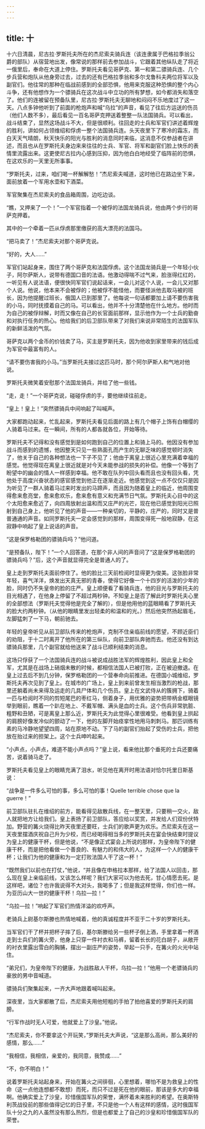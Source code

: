 ```yaml
---
---
---
```

title: 十
---




十六日清晨，尼古拉·罗斯托夫所在的杰尼索夫骑兵连（该连隶属于巴格拉季翁公爵的部队）从宿营地出发，像常说的那样前去参加战斗，它跟着其他纵队走了将近一俄里后，奉命在大道上停住。罗斯托夫看见哥萨克、第一和第二骠骑兵连、几个步兵营和炮队从他身旁过去，过去的还有巴格拉季翁和多尔戈鲁科夫两位将军以及副官们。他往常的那种在临战前感到的全部恐惧，他用来克服这种恐惧的整个内心斗争，还有他想作为一个骠骑兵在这次战斗中立功的所有梦想，如今都消失和落空了。他们的连被留在预备队里，尼古拉·罗斯托夫无聊地和闷闷不乐地度过了这一天。八点多钟他听到了前面的枪炮声和喊“乌拉”的声音，看见了往后方运送的伤员（他们人数不多），最后看见一百名哥萨克押送着整整一队法国骑兵。可以看出，战斗结束了，显然这场战斗不大，但是很顺利。往回走的士兵和军官们讲述着辉煌的胜利，讲如何占领维绍和俘虏一整个法国骑兵连。头天夜里下了寒冷的霜冻，而白天天气晴朗，秋天快乐的阳光与胜利的消息同时来临，这消息不仅参战者在讲述，而且也从在罗斯托夫身边来来往往的士兵、军官、将军和副官们脸上快乐的表情里流露出来。这更使尼古拉内心感到压抑，因为他白白地经受了临阵前的恐惧，在这欢乐的一天里无所事事。

“罗斯托夫，过来，咱们喝一杯解解愁！”杰尼索夫喊道，这时他已在路边坐下来，面前放着一个军用水壶和下酒菜。

军官聚集在杰尼索夫的食品箱周围，边吃边谈。

“瞧，又押来了一个！”一个军官指着一个被俘的法国龙骑兵说，他由两个步行的哥萨克押着。

其中的一个牵着一匹从俘虏那里缴获的高大漂亮的法国马。

“把马卖了！”杰尼索夫对那个哥萨克说。

“好的，大人……”

军官们站起身来，围住了两个哥萨克和法国俘虏。这个法国龙骑兵是一个年轻小伙子，阿尔萨斯人，说带有德国口音的法语。他激动得喘不过气来，脸涨得红红的，一听见有人说法语，便很快同军官们说起话来，一会儿对这个人说，一会儿又对那个人说。他说，他本来不会被俘的；他被俘不能怪他，而要怪派他去取马被的班长，因为他提醒过班长，俄国人已到那里了。他每说一句话都要加上请不要伤害我的小马，同时抚摸着自己的马。可以看出，他并不十分清楚他在什么地方。他时而为自己的被俘辩解，时而又像在自己的长官面前那样，显示他作为一个士兵的勤奋和对执行任务的热心。他给我们的后卫部队带来了对我们来说非常陌生的法国军队的新鲜活泼的气氛。

哥萨克以两个金币的价钱卖了马，买主是罗斯托夫，因为他收到家里带来的钱后成为军官中最富有的人。

“请不要伤害我的小马。”当罗斯托夫接过这匹马时，那个阿尔萨斯人和气地对他说。

罗斯托夫微笑着安慰那个法国龙骑兵，并给了他一些钱。

“走，走！”一个哥萨克说，碰碰俘虏的手，要他继续往前走。

“皇上！皇上！”突然骠骑兵中间响起了叫喊声。

大家都跑动起来，忙乱起来，罗斯托夫看见后面的路上有几个帽子上饰有白帽缨的人骑着马过来。在一瞬间，所有的人都各就各位，开始等待。

罗斯托夫不记得和没有感觉到是如何跑到自己的位置上和骑上马的。他因没有参加战斗而感到的遗憾，他因整天只见一些熟面孔而产生的无聊乏味的感觉顿时消失了，他关于自己的各种想法也一下子不见了；他由于离皇上很近心里充满着幸福的感觉。他觉得现在离皇上很近就是对今天未能参战的损失的补偿。他像一个等到了盼望中的幽会的情人一样感到幸福。他不敢在队列中回头看而且也没有回头看，凭他处于高度兴奋状态的感官感觉到他正在逐渐走近。他感觉到这一点不仅仅只是因为听见了一群人骑着马过来时发出的马蹄声，而且因为随着皇上的临近，他周围变得愈来愈亮堂，愈来愈欢乐，愈来愈有意义和充满节日气氛。罗斯托夫心目中的这个太阳愈来愈近了，向四周放射出温和而又庄严的光芒，现在他已感觉到阳光已照射到自己身上，他听见了他的声音——一种亲切的，平静的，庄严的，同时又是普普通通的声音。如同罗斯托夫一定会感觉到的那样，周围变得死一般地寂静，在这寂静中响起了皇上说话的声音。

“这是保罗格勒团的骠骑兵吗？”他问道。

“是预备队，陛下！”一个人回答道，在那个非人间的声音问了“这是保罗格勒团的骠骑兵吗？”后，这个声音就显得完全是普通人的了。

皇上走到罗斯托夫面前停住了。他的脸比三天前检阅时显得更为俊美。这张脸非常年轻，喜气洋洋，焕发出天真无邪的青春，使得它好像一个十四岁的活泼的少年的脸，同时仍不失皇帝的脸的庄严。皇上顺便看了看骑兵连，他的目光与罗斯托夫的目光相遇了，在他身上停留了不超过两秒钟。不知皇上是否了解此时罗斯托夫心里的全部想法（罗斯托夫觉得他是完全了解的），但是他用他的蓝眼睛看了罗斯托夫的脸大约两秒钟。（从他的眼睛里发出轻柔的和温和的光。）然后他突然扬起眉毛，左脚猛刺了一下马，朝前驰去。

年轻的皇帝听见从前卫部队传来的枪炮声，克制不住亲临前线的愿望，不顾近臣们的劝阻，于十二时离开了他所在的第三纵队，向前卫部队奔驰而去。他还没有到达骠骑兵那里，几个副官就给他送来了战斗已顺利结束的消息。

这场只俘获了一个法国骑兵连的战斗被说成战胜法军的辉煌胜利，因此皇上和全军，尤其是在战场上硝烟未散的时候，都相信法国人已被打败，正在被迫撤退。在皇上过去后不到几分钟，保罗格勒团的一个营奉命向前推进。在德国小城维绍，罗斯托夫再次见到了皇上。在城市的广场上，皇上到来前曾发生相当激烈的枪战，那里还躺着尚未来得及运走的几具尸体和几个伤员。皇上在文武侍从的簇拥下，骑着一匹与检阅时不同的剪短尾巴的枣红马，侧着身子，用优雅的姿势把带柄金框眼镜举到眼前，瞧着一个趴在地上、不戴军帽、满头是血的士兵。这个伤兵非常肮脏、粗野和丑陋，可是离皇上那么近，罗斯托夫为此觉得心里很难受。他看到皇上拱起的肩膀好像发冷似的颤动了一下，他的左脚开始痉挛性地用马刺刺马。那匹训练有素的马冷静地望望四周，站在原地不动。下了马的副官们抬起了受伤的士兵，把他放在抬过来的担架上。这个士兵呻吟起来。

“小声点，小声点，难道不能小声点吗？”皇上说，看来他比那个垂死的士兵还要痛苦，说着骑马走了。

罗斯托夫看见皇上的眼睛充满了泪水，听见他在离开时用法语对恰尔托里日斯基说：

“战争是一件多么可怕的事，多么可怕的事！Quelle terrible chose que la guerre！”

前卫部队驻扎在维绍的前方，能看得见敌散兵线，在一整天里，只要稍一交火，敌人就把地方让给我们。皇上表扬了前卫部队，答应给以奖赏，并发给人们双份伏特加。野营的篝火烧得比昨天夜里还要旺，士兵们的歌声更为欢乐。杰尼索夫在这一天夜里摆酒庆祝自己升为少校，而已经喝得相当多的罗斯托夫在宴会快结束时提议为皇上的健康干杯，但是他说，“不是像正式宴会上所说的那样，为皇帝陛下的健康干杯，而是把他看做一个善良的、有魅力的和伟大的人，为这样一个人的健康干杯；让我们为他的健康和为一定打败法国人干了这一杯！”

“既然我们以前也在打仗，”他说，“并且像在申格拉本那样，给了法国人以回击，那么现在皇上亲临前线，又该怎么样呢？我们大家可以为他去死，甘心情愿去死。是这样吧，诸位？也许我说得不大对头，我喝多了；但是我这样觉得，你们也一样。为亚历山大一世的健康干杯！乌拉—拉！”

“乌拉—拉！”响起了军官们热情洋溢的欢呼声。

老骑兵上尉基尔斯滕也热情地喊着，他的真诚程度并不亚于二十岁的罗斯托夫。

当军官们干了杯并把杯子摔了后，基尔斯滕给另一些杯子倒上酒，手里拿着一杯酒走到士兵们的篝火旁，他身上只穿一件衬衣和马裤，留着长长的花白胡子，从敞开的衬衣里露出雪白的胸脯，摆出一副庄严的姿势，举起一只手，在篝火的火光中站住。

“弟兄们，为皇帝陛下的健康，为战胜敌人干杯，乌拉—拉！”他用一个老骠骑兵的豪放的男中音喊道。

骠骑兵们聚集起来，一齐大声地跟着喊叫起来。

深夜里，当大家都散了后，杰尼索夫用他短粗的手拍了拍他喜爱的罗斯托夫的肩膀。

“行军作战时无人可爱，他就爱上了沙皇。”他说。

“杰尼索夫，你不要拿这个开玩笑，”罗斯托夫大声说，“这是那么高尚，那么美好的感情，那么……”

“我相信，我相信，亲爱的，我同意，我赞成……”

“不，你不明白！”

说着罗斯托夫站起身来，开始在篝火之间徘徊，心里想着，哪怕不是为救皇上的性命（这一点他连想都不敢想）而死，而只不过是死在他的眼前，那该是多大的幸福啊。他确实爱上了沙皇，珍惜俄国军队的荣誉，满怀着未来胜利的希望。在奥斯特利茨战役前的那些值得记忆的日子里，不只是他一个人有这样的感情，这时俄国军队十分之九的人虽然没有那么热烈，但是也都爱上了自己的沙皇和珍惜俄国军队的荣誉。